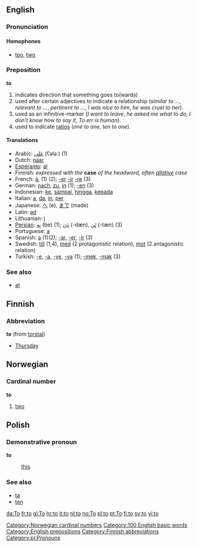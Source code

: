 ==English==

{{rank
|the|of|and|4|to|in|I|that}}

===Pronunciation===

====Homophones====
*[[too]], [[two]]

===Preposition===
'''to'''

# indicates direction that something goes to(wards)
# used after certain adjectives to indicate a relationship (''similar to ...'', ''relevant to ...'', ''pertinent to ...'', ''I was nice to him'', ''he was cruel to her'').
# used as an infinitive-marker (''I want to leave'', ''he asked me what to do'', ''I don't know how to say it'', ''To err is human'').
# used to indicate [[ratio]]s (''one to one'', ''ten to one'').

====Translations====
*Arabic: [[عَلی]] (ʕalaː) (1)
*Dutch: [[naar]]
*[[Esperanto]]: [[al]]
*Finnish: ''expressed with the'' '''case''' ''of the headword, often [[allative]] case''
*French: [[à]], (1) (2); [[-er]] [[-ir]] [[-re]] (3)
*German: [[nach]], [[zu]], [[in]] (1); [[-en]] (3)
*Indonesian: [[ke]], [[sampai]], [[hingga]], [[kepada]]
*Italian: [[a#Italian|a]], [[da]], [[in#italian|in]], [[per#Italian|per]]
*Japanese: [[へ]] (e), [[まで]] (made)
*Latin: [[ad]]
*Lithuanian: [[į]]
*[[Persian]]: [[بِه]] (be) (1); [[دَن]] (-dæn), [[تَن]] (-tæn) (3)
*Portuguese: [[a#Portuguese|a]]
*Spanish: [[a#Spanish|a]] (1)(2); [[-ar]], [[-er]], [[-ir]] (3)
*Swedish: [[till]] (1,4), [[med]] (2 protagonistic relation), [[mot]] (2 antagonistic relation)
*Turkish: [[-e]], [[-a]], [[-ye]], [[-ya]] (1); [[-mek]], [[-mak]] (3)

===See also===
*[[at]]

==Finnish==

===Abbreviation===
'''to''' (from [[torstai]])

*[[Thursday]]

==Norwegian==
===Cardinal number===
[[Category:Norwegian cardinal numbers]]
'''to'''
#[[two]]

==Polish==

===Demonstrative pronoun===
'''to'''

: [[this]]

===See also===
* [[ta]]
* [[ten#Polish|ten]]

[[Category:100 English basic words]]
[[Category:English prepositions]]
[[Category:Finnish abbreviations]]
[[Category:pl:Pronouns]]

[[da:To]]
[[fr:to]]
[[gl:To]]
[[hr:to]]
[[it:to]]
[[nl:to]]
[[no:To]]
[[pl:to]]
[[pt:To]]
[[fi:to]]
[[sv:to]]
[[vi:to]]